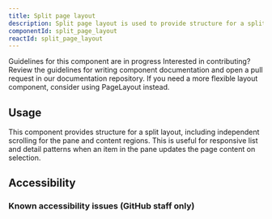 ```yaml
---
title: Split page layout
description: Split page layout is used to provide structure for a split layout.
componentId: split_page_layout
reactId: split_page_layout
---
```



<Note variant="warning">
  <Text sx={{display: 'block', fontWeight: 'bold', mb: 2}}>Guidelines for this component are in progress</Text>
  <Text>Interested in contributing? Review the guidelines for <Link as={GatsbyLink} to="/guides/contribute/documentation#documenting-components">writing component documentation</Link> and open a pull request in our <Link as={GatsbyLink} to="https://github.com/primer/design">documentation repository.</Link></Text>
</Note>

<Note variant="info">
  If you need a more flexible layout component, consider using <Link as={GatsbyLink} to="/components/page-layout">PageLayout</Link> instead.
</Note>

## Usage
This component provides structure for a split layout, including independent scrolling for the pane and content regions. This is useful for responsive list and detail patterns when an item in the pane updates the page content on selection.

## Accessibility

### Known accessibility issues (GitHub staff only)

 <AccessibilityLink label="SplitPageLayout"/>